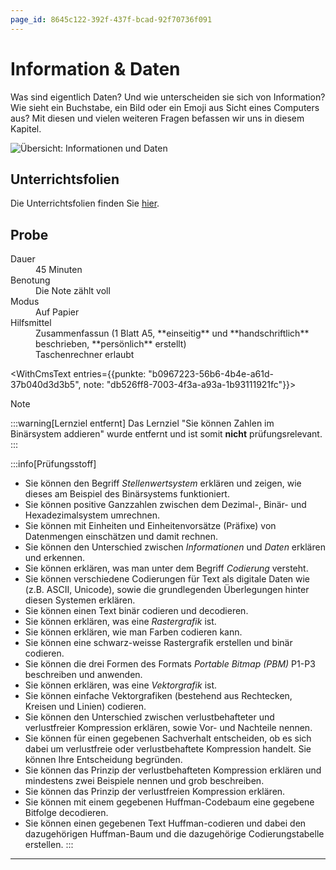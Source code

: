 ```yaml
---
page_id: 8645c122-392f-437f-bcad-92f70736f091
---
```



# Information & Daten
Was sind eigentlich Daten? Und wie unterscheiden sie sich von Information? Wie sieht ein Buchstabe, ein Bild oder
ein Emoji aus Sicht eines Computers aus? Mit diesen und vielen weiteren Fragen befassen wir uns in diesem Kapitel.

![Übersicht: Informationen und Daten](img/ao-daten-informationen.png)

## Unterrichtsfolien
Die Unterrichtsfolien finden Sie [hier](https://erzbe-my.sharepoint.com/:f:/g/personal/silas_berger_gbsl_ch/EgygoURAg8lKg8ju7_HEb8UBWr_cusFu2FrH0iYn9F2p5Q?e=rgHSVM).

## Probe
<DefinitionList>
  <dt>Dauer</dt>
  <dd>45 Minuten</dd>

  <dt>Benotung</dt>
  <dd>Die Note zählt voll</dd>

  <dt>Modus</dt>
  <dd>Auf Papier</dd>

  <dt>Hilfsmittel</dt>
  <dd>Zusammenfassun (1 Blatt A5, **einseitig** und **handschriftlich** beschrieben, **persönlich** erstellt)</dd>
  <dd>Taschenrechner erlaubt</dd>

  <WithCmsText entries={{punkte: "b0967223-56b6-4b4e-a61d-37b040d3d3b5", note: "db526ff8-7003-4f3a-a93a-1b93111921fc"}}>
    <dt>Note</dt>
    <dd>__<CmsText name="note" />__</dd>
  </WithCmsText>
</DefinitionList>

:::warning[Lernziel entfernt]
Das Lernziel "Sie können Zahlen im Binärsystem addieren" wurde entfernt und ist somit **nicht** prüfungsrelevant.
:::

:::info[Prüfungsstoff]
- Sie können den Begriff _Stellenwertsystem_ erklären und zeigen, wie dieses am Beispiel des Binärsystems funktioniert.
- Sie können positive Ganzzahlen zwischen dem Dezimal-, Binär- und Hexadezimalsystem umrechnen.
- Sie können mit Einheiten und Einheitenvorsätze (Präfixe) von Datenmengen einschätzen und damit rechnen.
- Sie können den Unterschied zwischen _Informationen_ und _Daten_ erklären und erkennen.
- Sie können erklären, was man unter dem Begriff _Codierung_ versteht.
- Sie können verschiedene Codierungen für Text als digitale Daten wie (z.B. ASCII, Unicode), sowie die grundlegenden Überlegungen hinter diesen Systemen erklären.
- Sie können einen Text binär codieren und decodieren.
- Sie können erklären, was eine _Rastergrafik_ ist.
- Sie können erklären, wie man Farben codieren kann.
- Sie können eine schwarz-weisse Rastergrafik erstellen und binär codieren.
- Sie können die drei Formen des Formats _Portable Bitmap (PBM)_ P1-P3 beschreiben und anwenden.
- Sie können erklären, was eine _Vektorgrafik_ ist.
- Sie können einfache Vektorgrafiken (bestehend aus Rechtecken, Kreisen und Linien) codieren.
- Sie können den Unterschied zwischen verlustbehafteter und verlustfreier Kompression erklären, sowie Vor- und Nachteile nennen.
- Sie können für einen gegebenen Sachverhalt entscheiden, ob es sich dabei um verlustfreie oder verlustbehaftete Kompression handelt. Sie können Ihre Entscheidung begründen.
- Sie können das Prinzip der verlustbehafteten Kompression erklären und mindestens zwei Beispiele nennen und grob beschreiben.
- Sie können das Prinzip der verlustfreien Kompression erklären.
- Sie können mit einem gegebenen Huffman-Codebaum eine gegebene Bitfolge decodieren.
- Sie können einen gegebenen Text Huffman-codieren und dabei den dazugehörigen Huffman-Baum und die dazugehörige Codierungstabelle erstellen.
:::

---
